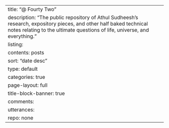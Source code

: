 ---
title: "@ Fourty Two"
description: "The public repository of Athul Sudheesh's research, expository pieces, and other half baked technical notes relating to the ultimate questions of life, universe, and everything."
listing:
  contents: posts
  sort: "date desc"
  type: default
  categories: true
page-layout: full
title-block-banner: true
comments: 
  utterances: 
      repo: none
---